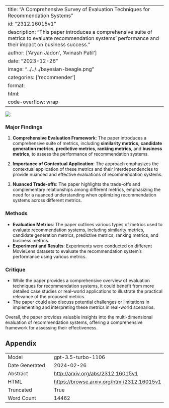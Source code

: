 
---
title: "A Comprehensive Survey of Evaluation Techniques for Recommendation Systems"
id: "2312.16015v1"
description: "This paper introduces a comprehensive suite of metrics to evaluate recommendation systems' performance and their impact on business success."
author: ['Aryan Jadon', 'Avinash Patil']
date: "2023-12-26"
image: "../../../bayesian-beagle.png"
categories: ['recommender']
format:
  html:
    code-overflow: wrap
---

![](../../../bayesian-beagle.png)

### Major Findings

1. **Comprehensive Evaluation Framework**: The paper introduces a comprehensive suite of metrics, including **similarity metrics**, **candidate generation metrics**, **predictive metrics**, **ranking metrics**, and **business metrics**, to assess the performance of recommendation systems.

2. **Importance of Contextual Application**: The approach emphasizes the contextual application of these metrics and their interdependencies to provide nuanced and effective evaluations of recommendation systems.

3. **Nuanced Trade-offs**: The paper highlights the trade-offs and complementary relationships among different metrics, emphasizing the need for a nuanced understanding when optimizing recommendation systems across different metrics.


### Methods

- **Evaluation Metrics**: The paper outlines various types of metrics used to evaluate recommendation systems, including similarity metrics, candidate generation metrics, predictive metrics, ranking metrics, and business metrics.
- **Experiment and Results**: Experiments were conducted on different MovieLens datasets to evaluate the recommendation system's performance using various metrics.


### Critique

- While the paper provides a comprehensive overview of evaluation techniques for recommendation systems, it could benefit from more detailed case studies or real-world applications to illustrate the practical relevance of the proposed metrics.
- The paper could also discuss potential challenges or limitations in implementing and interpreting these metrics in real-world scenarios.

Overall, the paper provides valuable insights into the multi-dimensional evaluation of recommendation systems, offering a comprehensive framework for assessing their effectiveness.

## Appendix

|          |          |
|----------|----------|
| Model     | gpt-3.5-turbo-1106       |
| Date Generated     | 2024-02-26       |
| Abstract | [http://arxiv.org/abs/2312.16015v1](http://arxiv.org/abs/2312.16015v1)        |
| HTML     | [https://browse.arxiv.org/html/2312.16015v1](https://browse.arxiv.org/html/2312.16015v1)       |
| Truncated       | True       |
| Word Count       | 14462       |
